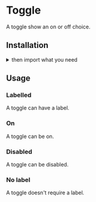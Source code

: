 
<Meta title="Components|Toggle" />

<Anchor storyId="components-toggle--labelled" />

<SemanticLink docPath="/modules/checkbox" />

# Toggle

A toggle show an on or off choice.

## Installation

<PackageInstallation />

<details><summary >then import what you need</summary>

```javascript
    import { Checkbox } from "semantic-ui-react";
```
</details>

## Usage

### Labelled

A toggle can have a label.

<Preview>
    <Story name="labelled">
        <Checkbox toggle label="Milky Way"/>
    </Story>
</Preview>

### On

A toggle can be on.

<Preview>
    <Story name="on">
        <Checkbox toggle defaultChecked label="Milky Way"/>
    </Story>
</Preview>

### Disabled

A toggle can be disabled.

<Preview>
    <Story name="disabled">
        <Checkbox toggle disabled label="Milky Way"/>
    </Story>
</Preview>

### No label

A toggle doesn't require a label.

<Preview>
    <Story name="no label">
        <Checkbox toggle />
    </Story>
</Preview>
